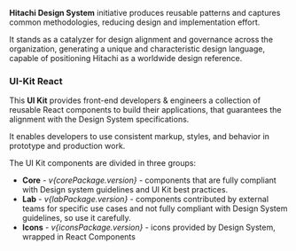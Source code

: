 

<Meta title="Get Started/Introduction" />

**Hitachi Design System** initiative produces reusable patterns and captures common methodologies, reducing design and implementation effort.

It stands as a catalyzer for design alignment and governance across the organization, generating a unique and characteristic design language, capable of positioning Hitachi as a worldwide design reference.

### UI-Kit React

This **UI Kit** provides front-end developers & engineers a collection of reusable React components to build their applications, that guarantees the alignment with the Design System specifications.

It enables developers to use consistent markup, styles, and behavior in prototype and production work.

The UI Kit components are divided in three groups:

<ul>
  <li>
    <strong>Core</strong> - <em>v{corePackage.version}</em> - components that are fully compliant
    with Design system guidelines and UI Kit best practices.
  </li>
  <li>
    <strong>Lab</strong> - <em>v{labPackage.version}</em> - components contributed by external teams
    for specific use cases and not fully compliant with Design System guidelines, so use it
    carefully.
  </li>
  <li>
    <strong>Icons</strong> - <em>v{iconsPackage.version}</em> - icons provided by Design System,
    wrapped in React Components
  </li>
</ul>
